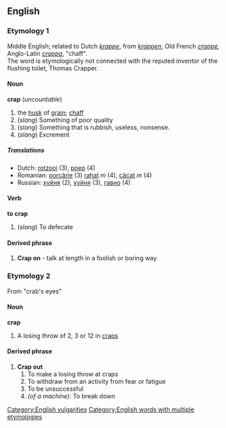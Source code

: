 ==English==
===Etymology 1===
Middle English; related to Dutch ''[[krappe]]'', from ''[[krappen]]'', Old French ''[[crappe]]'', Anglo-Latin ''[[crappa]]'', "chaff".<br>
The word is etymologically not connected with the reputed inventor of the flushing toilet, Thomas Crapper.
====Noun====
'''crap''' (''uncountable'')
# the [[husk]] of [[grain]]; [[chaff]]
#(''slang'') Something of poor quality
#(''slang'') Something that is rubbish, useless, nonsense.
#(''slang'') Excrement

=====Translations=====
*Dutch: [[rotzooi]] (3), [[poep]] (4)
*Romanian: [[porcărie]] (3) [[rahat]] ''m'' (4), [[căcat]] ''m'' (4)
*Russian: [[хуйня]] (2), [[хуйня]] (3), [[гавно]] (4)


====Verb====
'''to crap'''
#(''slang'') To defecate
====Derived phrase====
#'''Crap on''' - talk at length in a foolish or boring way

===Etymology 2===
From "crab's eyes"
====Noun====
'''crap'''
#A losing throw of 2, 3 or 12 in [[craps]]
====Derived phrase====
#'''Crap out'''
##To make a losing throw at craps
##To withdraw from an activity from fear or fatigue
##To be unsuccessful
##''(of a machine):'' To break down

[[Category:English vulgarities]]
[[Category:English words with multiple etymologies]]